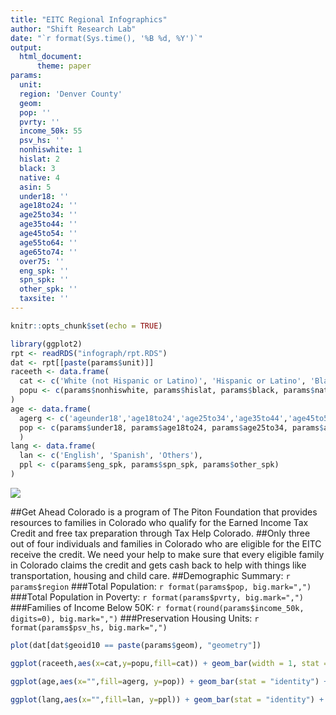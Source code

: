 ---
title: "EITC Regional Infographics"
author: "Shift Research Lab"
date: "`r format(Sys.time(), '%B %d, %Y')`"
output:
  html_document:
      theme: paper
params:
  unit: 
  region: 'Denver County'
  geom: 
  pop: ''
  pvrty: ''
  income_50k: 55
  psv_hs: ''
  nonhiswhite: 1
  hislat: 2
  black: 3
  native: 4
  asin: 5
  under18: ''
  age18to24: ''
  age25to34: ''
  age35to44: ''
  age45to54: ''
  age55to64: ''
  age65to74: ''
  over75: ''
  eng_spk: ''
  spn_spk: ''
  other_spk: ''
  taxsite: ''
---

```{r setup, include=FALSE}
knitr::opts_chunk$set(echo = TRUE)
```

```{r dependency, include=FALSE, results='hide', message=FALSE, warning=FALSE}
library(ggplot2)
rpt <- readRDS("infograph/rpt.RDS")
dat <- rpt[[paste(params$unit)]]
raceeth <- data.frame(
  cat <- c('White (not Hispanic or Latino)', 'Hispanic or Latino', 'Black or African American', 'AMERICAN INDIAN AND ALASKA NATIVE', 'Asian and Pacific Islander'),
  popu <- c(params$nonhiswhite, params$hislat, params$black, params$native, params$asin)
)
age <- data.frame(
  agerg <- c('ageunder18','age18to24','age25to34','age35to44','age45to54','age55to64','age65to74','ageover75'),
  pop <- c(params$under18, params$age18to24, params$age25to34, params$age35to44, params$age45to54, params$age55to64, params$age65to74, params$over75)
  )
lang <- data.frame(
  lan <- c('English', 'Spanish', 'Others'),
  ppl <- c(params$eng_spk, params$spn_spk, params$other_spk)
)
```

![](infograph/logo.png)

##Get Ahead Colorado is a program of The Piton Foundation that provides resources to families in Colorado who qualify for the Earned Income Tax Credit and free tax preparation through Tax Help Colorado.
##Only three out of four individuals and families in Colorado who are eligible for the EITC receive the credit. We need your help to make sure that every eligible family in Colorado claims the credit and gets cash back to help with things like transportation, housing and child care. 
##Demographic Summary: `r params$region`
###Total Population: `r format(params$pop, big.mark=",")`
###Total Population in Poverty: `r format(params$pvrty, big.mark=",")`
###Families of Income Below 50K: `r format(round(params$income_50k, digits=0), big.mark=",")`
###Preservation Housing Units: `r format(params$psv_hs, big.mark=",")`
```{r geom, echo=FALSE}
plot(dat[dat$geoid10 == paste(params$geom), "geometry"])
```
<div class = "fluid-row">
  <div class = "col-md-4">
```{r race_ethnicity, echo=FALSE}
ggplot(raceeth,aes(x=cat,y=popu,fill=cat)) + geom_bar(width = 1, stat = "identity")
```
  </div>
  <div class = "col-md-4">
```{r age, echo=FALSE}
ggplot(age,aes(x="",fill=agerg, y=pop)) + geom_bar(stat = "identity") + coord_polar("y")
```
  </div>
  <div class = "col-md-4">
```{r language, echo=FALSE}
ggplot(lang,aes(x="",fill=lan, y=ppl)) + geom_bar(stat = "identity") + coord_polar("y")
```
  </div>
</div>


